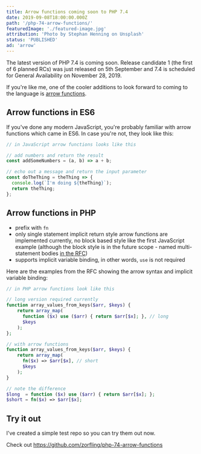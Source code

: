```yaml
---
title: Arrow functions coming soon to PHP 7.4
date: 2019-09-08T18:00:00.000Z
path: '/php-74-arrow-functions/'
featuredImage: './featured-image.jpg'
attribution: 'Photo by Stephan Henning on Unsplash'
status: 'PUBLISHED'
ad: 'arrow'
---
```


The latest version of PHP 7.4 is coming soon. Release candidate 1 (the first of 6 planned RCs) was just released on 5th September and 7.4 is scheduled for General Availability on November 28, 2019.

If you're like me, one of the cooler additions to look forward to coming to the language is [arrow functions](https://wiki.php.net/rfc/arrow_functions_v2).

## Arrow functions in ES6

If you've done any modern JavaScript, you're probably familiar with arrow functions which came in ES6. In case you're not, they look like this:

```js
// in JavaScript arrow functions looks like this

// add numbers and return the result
const addSomeNumbers = (a, b) => a + b;

// echo out a message and return the input parameter
const doTheThing = theThing => {
  console.log(`I'm doing ${theThing}`);
  return theThing;
};
```

## Arrow functions in PHP

- prefix with `fn`
- only single statement implicit return style arrow functions are implemented currently, no block based style like the first JavaScript example (although the block style is in the future scope - named multi-statement bodies [in the RFC](https://wiki.php.net/rfc/arrow_functions_v2))
- supports implicit variable binding, in other words, `use` is not required

Here are the examples from the RFC showing the arrow syntax and implicit variable binding:

```php
// in PHP arrow functions look like this

// long version required currently
function array_values_from_keys($arr, $keys) {
    return array_map(
      function ($x) use ($arr) { return $arr[$x]; }, // long
      $keys
    );
};

// with arrow functions
function array_values_from_keys($arr, $keys) {
    return array_map(
      fn($x) => $arr[$x], // short
      $keys
    );
}

// note the difference
$long  = function ($x) use ($arr) { return $arr[$x]; };
$short = fn($x) => $arr[$x];
```

## Try it out

I've created a simple test repo so you can try them out now.

Check out https://github.com/zorfling/php-74-arrow-functions
